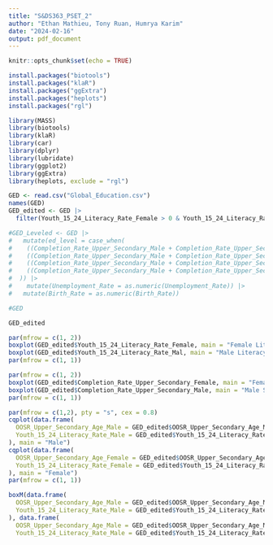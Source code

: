 ```yaml
---
title: "S&DS363_PSET_2"
author: "Ethan Mathieu, Tony Ruan, Humrya Karim"
date: "2024-02-16"
output: pdf_document
---
```


```r
knitr::opts_chunk$set(echo = TRUE)

install.packages("biotools")
install.packages("klaR")
install.packages("ggExtra")
install.packages("heplots")
install.packages("rgl")

library(MASS)
library(biotools)
library(klaR)
library(car)
library(dplyr)
library(lubridate)
library(ggplot2)
library(ggExtra)
library(heplots, exclude = "rgl")

```

``` r

GED <- read.csv("Global_Education.csv")
names(GED)
GED_edited <- GED |>
  filter(Youth_15_24_Literacy_Rate_Female > 0 & Youth_15_24_Literacy_Rate_Male > 0)

#GED_Leveled <- GED |>
#   mutate(ed_level = case_when(
#    ((Completion_Rate_Upper_Secondary_Male + Completion_Rate_Upper_Secondary_Female) / 2) < 80 ~ "Low",
#    ((Completion_Rate_Upper_Secondary_Male + Completion_Rate_Upper_Secondary_Female) / 2) >= 80 &
#    ((Completion_Rate_Upper_Secondary_Male + Completion_Rate_Upper_Secondary_Female) / 2) < 90 ~ "Medium",
#    ((Completion_Rate_Upper_Secondary_Male + Completion_Rate_Upper_Secondary_Female) / 2) >= 90 ~ "High"
#  )) |> 
#    mutate(Unemployment_Rate = as.numeric(Unemployment_Rate)) |>
#   mutate(Birth_Rate = as.numeric(Birth_Rate))

#GED

GED_edited

```

```r

par(mfrow = c(1, 2))
boxplot(GED_edited$Youth_15_24_Literacy_Rate_Female, main = "Female Literacy Rate")
boxplot(GED_edited$Youth_15_24_Literacy_Rate_Mal, main = "Male Literacy Rate")
par(mfrow = c(1, 1))

par(mfrow = c(1, 2))
boxplot(GED_edited$Completion_Rate_Upper_Secondary_Female, main = "Female School Completiton Rate")
boxplot(GED_edited$Completion_Rate_Upper_Secondary_Male, main = "Male School Completion Rate")
par(mfrow = c(1, 1))

par(mfrow = c(1,2), pty = "s", cex = 0.8)
cqplot(data.frame(
  OOSR_Upper_Secondary_Age_Male = GED_edited$OOSR_Upper_Secondary_Age_Male,
  Youth_15_24_Literacy_Rate_Male = GED_edited$Youth_15_24_Literacy_Rate_Male
), main = "Male")
cqplot(data.frame(
  OOSR_Upper_Secondary_Age_Female = GED_edited$OOSR_Upper_Secondary_Age_Female,
  Youth_15_24_Literacy_Rate_Female = GED_edited$Youth_15_24_Literacy_Rate_Female
), main = "Female")
par(mfrow = c(1, 1))

boxM(data.frame(
  OOSR_Upper_Secondary_Age_Male = GED_edited$OOSR_Upper_Secondary_Age_Male,
  Youth_15_24_Literacy_Rate_Male = GED_edited$Youth_15_24_Literacy_Rate_Male
), data.frame(
  OOSR_Upper_Secondary_Age_Male = GED_edited$OOSR_Upper_Secondary_Age_Male,
  Youth_15_24_Literacy_Rate_Male = GED_edited$Youth_15_24_Literacy_Rate_Male)
```


```r


```

